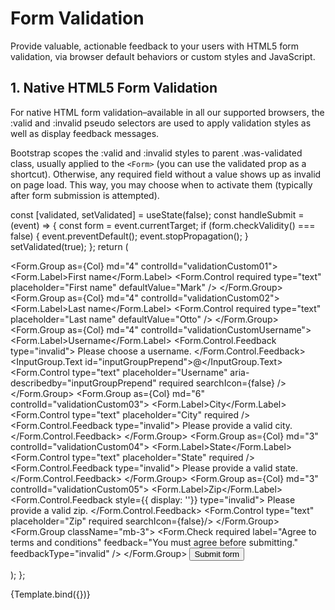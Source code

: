 
<Meta title="MDX/Form Validation" component={Form} />

# Form Validation

Provide valuable, actionable feedback to your users with HTML5 form validation, via browser default behaviors or custom styles and JavaScript.

## 1. Native HTML5 Form Validation

For native HTML form validation–available in all our supported browsers, the :valid and :invalid pseudo selectors are used to apply validation styles as well as display feedback messages.

Bootstrap scopes the :valid and :invalid styles to parent .was-validated class, usually applied to the `<Form>` (you can use the validated prop as a shortcut). Otherwise, any required field without a value shows up as invalid on page load. This way, you may choose when to activate them (typically after form submission is attempted).

  const [validated, setValidated] = useState(false);
  const handleSubmit = (event) => {
    const form = event.currentTarget;
    if (form.checkValidity() === false) {
      event.preventDefault();
      event.stopPropagation();
    }
    setValidated(true);
  };
  return (
    <Form noValidate validated={validated} onSubmit={handleSubmit}>
      <Row className="mb-3">
        <Form.Group as={Col} md="4" controlId="validationCustom01">
          <Form.Label>First name</Form.Label>
          <Form.Control
            required
            type="text"
            placeholder="First name"
            defaultValue="Mark"
          />
        </Form.Group>
        <Form.Group as={Col} md="4" controlId="validationCustom02">
          <Form.Label>Last name</Form.Label>
          <Form.Control
            required
            type="text"
            placeholder="Last name"
            defaultValue="Otto"
          />
        </Form.Group>
        <Form.Group as={Col} md="4" controlId="validationCustomUsername">
          <Form.Label>Username</Form.Label>
          <InputGroup hasValidation>
          <Form.Control.Feedback type="invalid">
              Please choose a username.
            </Form.Control.Feedback>
            <InputGroup.Text id="inputGroupPrepend">@</InputGroup.Text>
            <Form.Control
              type="text"
              placeholder="Username"
              aria-describedby="inputGroupPrepend"
              required
              searchIcon={false}
            />
          </InputGroup>
        </Form.Group>
      </Row>
      <Row className="mb-3">
        <Form.Group as={Col} md="6" controlId="validationCustom03">
          <Form.Label>City</Form.Label>
          <Form.Control type="text" placeholder="City" required />
          <Form.Control.Feedback type="invalid">
            Please provide a valid city.
          </Form.Control.Feedback>
        </Form.Group>
        <Form.Group as={Col} md="3" controlId="validationCustom04">
          <Form.Label>State</Form.Label>
          <Form.Control type="text" placeholder="State" required />
          <Form.Control.Feedback type="invalid">
            Please provide a valid state.
          </Form.Control.Feedback>
        </Form.Group>
        <Form.Group as={Col} md="3" controlId="validationCustom05">
          <Form.Label>Zip</Form.Label>
           <Form.Control.Feedback style={{ display: ''}} type="invalid">
            Please provide a valid zip.
          </Form.Control.Feedback>
          <Form.Control type="text" placeholder="Zip" required searchIcon={false}/>
        </Form.Group>
      </Row>
      <Form.Group className="mb-3">
        <Form.Check
          required
          label="Agree to terms and conditions"
          feedback="You must agree before submitting."
          feedbackType="invalid"
        />
      </Form.Group>
      <Button type="submit">Submit form</Button>
    </Form>
  );
};

<Canvas>
  <Story name="Form Validation">{Template.bind({})}</Story>
</Canvas>


<ArgsTable story="Form Validation"/>